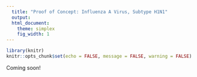 ```yaml
---
  title: "Proof of Concept: Influenza A Virus, Subtype H1N1"
  output:
  html_document:
    theme: simplex
    fig_width: 1
---
```


```r
library(knitr)
knitr::opts_chunk$set(echo = FALSE, message = FALSE, warning = FALSE)
```

Coming soon!

